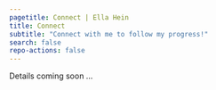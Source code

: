 ```yaml
---
pagetitle: Connect | Ella Hein
title: Connect
subtitle: "Connect with me to follow my progress!"
search: false
repo-actions: false
---
```

Details coming soon ...